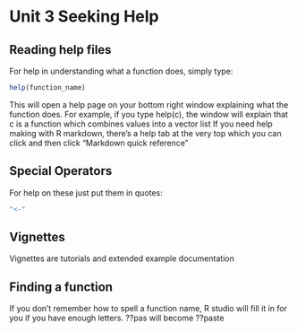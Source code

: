 # Unit 3 Seeking Help
## Reading help files

For help in understanding what a function does, simply type:
```{r}
help(function_name)
```
This will open a help page on your bottom right window explaining what the function does. For example, if you type help(c), the window will explain that c is a function which combines values into a vector list
If you need help making with R markdown, there's a help tab at the very top which you can click and then click "Markdown quick reference"

## Special Operators
For help on these just put them in quotes:
```{r}
"<-"
``` 

## Vignettes 
Vignettes are tutorials and extended example documentation

## Finding a function 
If you don't remember how to spell a function name, R studio will fill it in for you if you have enough letters. ??pas will become ??paste

